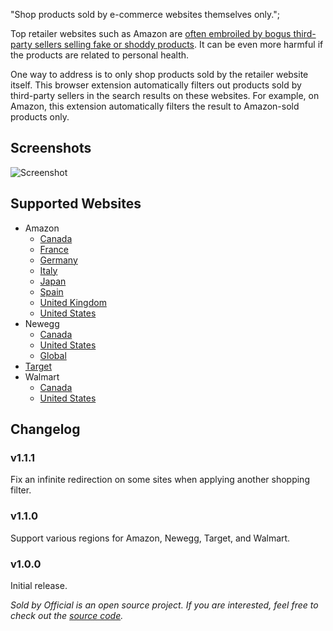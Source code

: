   "Shop products sold by e-commerce websites themselves only.";

Top retailer websites such as Amazon are [often embroiled by bogus third-party
sellers selling fake or shoddy
products](https://www.wired.com/story/how-shop-safe-amazon/). It can be even
more harmful if the products are related to personal health.

One way to address is to only shop products sold by the retailer website itself.
This browser extension automatically filters out products sold by third-party
sellers in the search results on these websites. For example, on Amazon, this
extension automatically filters the result to Amazon-sold products only.

## Screenshots

![Screenshot](./images/screenshot.png)

## Supported Websites

- Amazon
  - [Canada](https://amazon.ca)
  - [France](https://amazon.fr)
  - [Germany](https://amazon.de)
  - [Italy](https://amazon.it)
  - [Japan](https://amazon.co.jp)
  - [Spain](https://amazon.es)
  - [United Kingdom](https://amazon.co.uk)
  - [United States](https://Amazon.com)
- Newegg
  - [Canada](https://newegg.ca)
  - [United States](https://newegg.com)
  - [Global](https://secure.m.newegg.com/myaccount/changecountry)
- [Target](https://www.target.com)
- Walmart
  - [Canada](https://walmart.ca)
  - [United States](https://walmart.com)

## Changelog

### v1.1.1

Fix an infinite redirection on some sites when applying another shopping filter.

### v1.1.0

Support various regions for Amazon, Newegg, Target, and Walmart.

### v1.0.0

Initial release.

_Sold by Official is an open source project. If you are interested, feel free to
check out the [source code](https://github.com/8hobbies/sold-by-official)._
